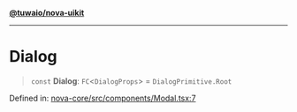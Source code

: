 [**@tuwaio/nova-uikit**](../../../README.md)

***

# Dialog

> `const` **Dialog**: `FC`\<`DialogProps`\> = `DialogPrimitive.Root`

Defined in: [nova-core/src/components/Modal.tsx:7](https://github.com/TuwaIO/nova-uikit/blob/5a66ae19854e84e32f7dbfe0778450e3efe4af98/packages/nova-core/src/components/Modal.tsx#L7)
